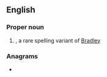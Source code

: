 ==English==

===Proper noun===
{{en-proper noun}}

# {{given name|male|from=surnames}}, a rare spelling variant of [[Bradley]]

===Anagrams===
* {{anagrams|en|Baldree|bleared}}
